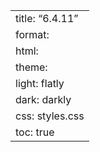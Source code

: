 ---
title: "6.4.11"
format:
    html:
        theme:
            light: flatly
            dark: darkly
        css: styles.css
        toc: true
---